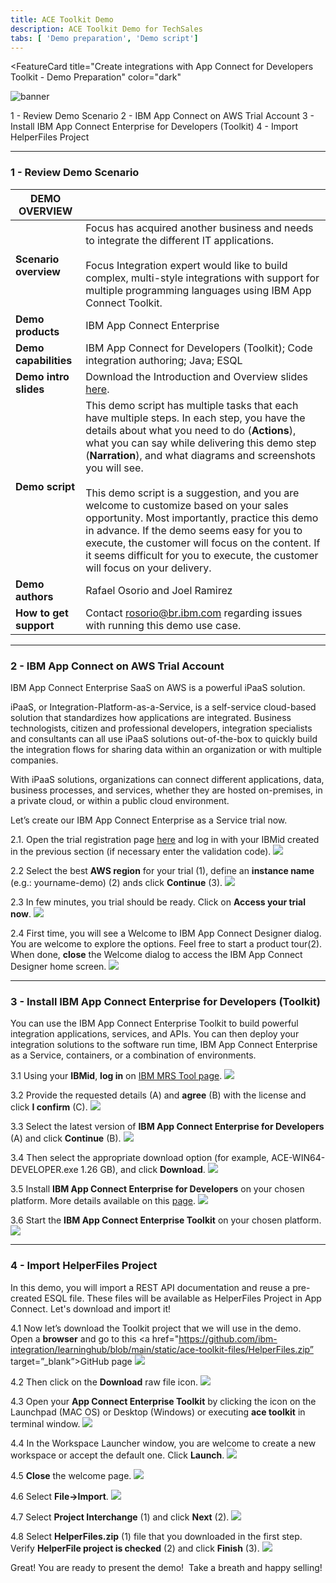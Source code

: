 ```yaml
---
title: ACE Toolkit Demo
description: ACE Toolkit Demo for TechSales
tabs: [ 'Demo preparation', 'Demo script']
---
```



<FeatureCard
  title="Create integrations with App Connect for Developers Toolkit - Demo Preparation"
  color="dark"
  >

![banner](./images/banner-ace-toolkit.jpg)

</FeatureCard>

<AnchorLinks>
  <AnchorLink>1 - Review Demo Scenario</AnchorLink>
  <AnchorLink>2 - IBM App Connect on AWS Trial Account</AnchorLink>
  <AnchorLink>3 - Install IBM App Connect Enterprise for Developers (Toolkit)</AnchorLink>
  <AnchorLink>4 - Import HelperFiles Project</AnchorLink>
</AnchorLinks>

***

### 1 - Review Demo Scenario

| DEMO OVERVIEW |                          |
| --------------------------------------- | ------------------------------------- |
| **Scenario overview** | Focus has acquired another business and needs to integrate the different IT applications. <br/><br/>Focus Integration expert would like to build complex, multi-style integrations with support for multiple programming languages using IBM App Connect Toolkit.  |
| **Demo products** | IBM App Connect Enterprise |
| **Demo capabilities** | IBM App Connect for Developers (Toolkit); Code integration authoring; Java; ESQL |
| **Demo intro slides** | Download the Introduction and Overview slides <a href="https://github.com/ibm-integration/learninghub/blob/main/src/pages/demos/apic-tech-graphql/files/APICGraphQLSlides.pptx" target="_blank" rel="noreferrer">here</a>. |
| **Demo script** | This demo script has multiple tasks that each have multiple steps. In each step, you have the details about what you need to do (**Actions**), what you can say while delivering this demo step (**Narration**), and what diagrams and screenshots you will see.<br/><br/> This demo script is a suggestion, and you are welcome to customize based on your sales opportunity. Most importantly, practice this demo in advance. If the demo seems easy for you to execute, the customer will focus on the content. If it seems difficult for you to execute, the customer will focus on your delivery. |
| **Demo authors** | Rafael Osorio and Joel Ramirez |
| **How to get support** | Contact <a href="mailto:rosorio@br.ibm.com">rosorio@br.ibm.com</a> regarding issues with running this demo use case. |

***

### 2 - IBM App Connect on AWS Trial Account

IBM App Connect Enterprise SaaS on AWS is a powerful iPaaS solution.

iPaaS, or Integration-Platform-as-a-Service, is a self-service cloud-based solution that standardizes how applications are integrated. Business technologists, citizen and professional developers, integration specialists and consultants can all use iPaaS solutions out-of-the-box to quickly build the integration flows for sharing data within an organization or with multiple companies.

With iPaaS solutions, organizations can connect different applications, data, business processes, and services, whether they are hosted on-premises, in a private cloud, or within a public cloud environment.

Let’s create our IBM App Connect Enterprise as a Service trial now.


2.1. Open the trial registration page <a href="https://register.saas.ibm.com/ace/trial/aws?source=UserCommunity" target="_blank">here</a> and log in with your IBMid created in the previous section (if necessary enter the validation code).
![](images/ace-aws-1.png)

2.2 Select the best **AWS region** for your trial (1), define an **instance name** (e.g.: yourname-demo) (2) ands click **Continue** (3).
![](images/ace-aws-2.png)

2.3 In few minutes, you trial should be ready. Click on **Access your trial now**.
![](images/ace-aws-3.png)

2.4 First time, you will see a Welcome to IBM App Connect Designer dialog. You are welcome to explore the options. Feel free to start a product tour(2). When done, **close** the Welcome dialog to access the IBM App Connect Designer home screen.
![](images/ace-aws-4.png)


***

### 3 - Install IBM App Connect Enterprise for Developers (Toolkit)

You can use the IBM App Connect Enterprise Toolkit to build powerful integration applications, services, and APIs. You can then deploy your integration solutions to the software run time, IBM App Connect Enterprise as a Service, containers, or a combination of environments.

3.1 Using your **IBMid**, **log in** on <a href="https://www.ibm.com/resources/mrs/assets?source=swg-wmbfd" target="_blank">IBM MRS Tool page</a>.
![](images/ace-toolkit-10-1.png)

3.2 Provide the requested details (A) and **agree** (B) with the license and click **I confirm** (C).
![](images/ace-toolkit-10-2.png)

3.3 Select the latest version of **IBM App Connect Enterprise for Developers** (A) and click **Continue** (B).
![](images/ace-toolkit-10-3.png)

3.4 Then select the appropriate download option (for example, ACE-WIN64-DEVELOPER.exe 1.26 GB), and click **Download**.
![](images/ace-toolkit-10-4.png)

3.5 Install **IBM App Connect Enterprise for Developers** on your chosen platform. More details available on this <a href="https://www.ibm.com/docs/en/app-connect/12.0?topic=enterprise-download-ace-developer-edition-get-started" target="_blank">page</a>.
![](images/ace-toolkit-10-5.png)

3.6 Start the **IBM App Connect Enterprise Toolkit** on your chosen platform.
![](images/ace-toolkit-10-6.png)

***

### 4 - Import HelperFiles Project

In this demo, you will import a REST API documentation and reuse a pre-created ESQL file. These files will be available as HelperFiles Project in App Connect. Let's download and import it!

4.1 Now let’s download the Toolkit project that we will use in the demo. Open a **browser** and go to this <a href="https://github.com/ibm-integration/learninghub/blob/main/static/ace-toolkit-files/HelperFiles.zip” target=”_blank”>GitHub page</a>
![](images/helper-files-1.png)

4.2 Then click on the **Download** raw file icon.
![](images/helper-files-2.png)

4.3 Open your **App Connect Enterprise Toolkit** by clicking the icon on the Launchpad (MAC OS) or Desktop (Windows) or executing **ace toolkit** in terminal window.
![](images/helper-files-3.png)

4.4 In the Workspace Launcher window, you are welcome to create a new workspace or accept the default one. Click **Launch**.
![](images/helper-files-4.png)

4.5 **Close** the welcome page.
![](images/helper-files-5.png)

4.6 Select **File->Import**.
![](images/helper-files-6.png)

4.7 Select **Project Interchange** (1) and click **Next** (2).
![](images/helper-files-7.png)

4.8 Select **HelperFiles.zip** (1) file that you downloaded in the first step. Verify **HelperFile project is checked** (2) and click **Finish** (3).
![](images/helper-files-8.png)

Great! You are ready to present the demo!  Take a breath and happy selling!

<br/>

